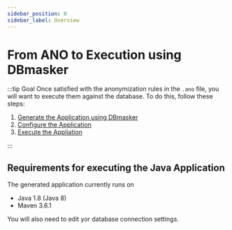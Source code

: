 ```yaml
---
sidebar_position: 0
sidebar_label: Overview
---
```



# From ANO to Execution using DBmasker

:::tip Goal
Once satisfied with the anonymization rules in the `.ano` file, you will want to execute them against the database.
To do this, follow these steps:

1.  [Generate the Application using DBmasker](../generate)
2.  [Configure the Application](../configure)
3.  [Execute the Appliation](../execute)

:::

## Requirements for executing the Java Application

The generated application currently runs on

- Java 1.8 (Java 8)
- Maven 3.6.1

You will also need to edit yor database connection settings.
